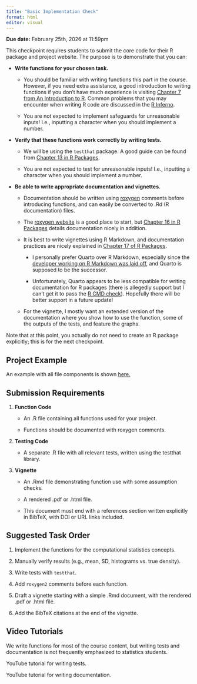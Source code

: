 ```yaml
---
title: "Basic Implementation Check"
format: html
editor: visual
---
```


**Due date:** February 25th, 2026 at 11:59pm

This checkpoint requires students to submit the core code for their R package and project website. The purpose is to demonstrate that you can:

-   **Write functions for your chosen task.**

    -   You should be familiar with writing functions this part in the course. However, if you need extra assistance, a good introduction to writing functions if you don’t have much experience is visiting [Chapter 7 from An Introduction to R](https://intro2r.com/prog_r.html). Common problems that you may encounter when writing R code are discussed in the [R Inferno](https://www.burns-stat.com/pages/Tutor/R_inferno.pdf).

    -   You are not expected to implement safeguards for unreasonable inputs! I.e., inputting a character when you should implement a number.

-   **Verify that these functions work correctly by writing tests.**

    -   We will be using the `testthat` package. A good guide can be found from [Chapter 13 in R Packages](https://r-pkgs.org/testing-basics.html).

    -   You are not expected to test for unreasonable inputs! I.e., inputting a character when you should implement a number.

-   **Be able to write appropriate documentation and vignettes.**

    -   Documentation should be written using [roxygen](https://roxygen2.r-lib.org/articles/roxygen2.html) comments before introducing functions, and can easily be converted to .Rd (R documentation) files.

    -   The [roxygen website](https://roxygen2.r-lib.org/articles/roxygen2.html) is a good place to start, but [Chapter 16 in R Packages](https://r-pkgs.org/man.html) details documentation nicely in addition.

    -   It is best to write vignettes using R Markdown, and documentation practices are nicely explained in [Chapter 17 of R Packages](https://r-pkgs.org/vignettes.html).

        -   I personally prefer Quarto over R Markdown, especially since the [developer working on R Markdown was laid off](https://yihui.org/en/2024/01/bye-rstudio/), and Quarto is supposed to be the successor.

        -   Unfortunately, Quarto appears to be less compatible for writing documentation for R packages (there is allegedly support but I can’t get it to pass the [R CMD check](https://r-pkgs.org/R-CMD-check.html)). Hopefully there will be better support in a future update!

    -   For the vignette, I mostly want an extended version of the documentation where you show how to use the function, some of the outputs of the tests, and feature the graphs.

Note that at this point, you actually do not need to create an R package explicitly; this is for the next checkpoint.

## Project Example

An example with all file components is shown [here.](https://github.com/annahuynhly/sta380package.example/tree/main/submissions/BasicImplementation)

## Submission Requirements

1.  **Function Code**

    -   An .R file containing all functions used for your project.

    -   Functions should be documented with roxygen comments.

2.  **Testing Code**

    -   A separate .R file with all relevant tests, written using the testthat library.

3.  **Vignette**

    -   An .Rmd file demonstrating function use with some assumption checks.

    -   A rendered .pdf or .html file.

    -   This document must end with a references section written explicitly in BibTeX, with DOI or URL links included.

## Suggested Task Order

1.  Implement the functions for the computational statistics concepts.

2.  Manually verify results (e.g., mean, SD, histograms vs. true density).

3.  Write tests with `testthat`.

4.  Add `roxygen2` comments before each function.

5.  Draft a vignette starting with a simple .Rmd document, with the rendered .pdf or .html file.

6.  Add the BibTeX citations at the end of the vignette.

## Video Tutorials

We write functions for most of the course content, but writing tests and documentation is not frequently emphasized to statistics students.

YouTube tutorial for writing tests.

YouTube tutorial for writing documentation.


